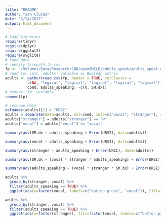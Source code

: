 ```yaml
---
title: "README"
author: "Jon Clucas"
date: "2/24/2017"
output: html_document
---
```


```r
# load libraries
require(tidyr)
require(dplyr)
require(ggplot2)
require(svglite)
# load data
# specify filepath to csv
fp <- "/Volumes/Data/Research/CDB/openSMILE/adults_speak/adults_speak.csv"
# read csv into `adults` variable as Boolean matrix
adults <- gather(read.csv(fp, header = TRUE, colClasses =
          c(NA, "logical", "logical", "logical", "logical", "logical")),
          cond, adults_speaking, -c(X, SM.dx))
# remove `fp` variable
remove(fp)

# reshape data
colnames(adults)[1] = "URSI"
adults = separate(data=adults, col=cond, into=c("vocal", "stranger"), remove=TRUE)
adults["stranger"] = adults["stranger"] == "w"
adults["vocal"] = adults["vocal"] == "vocal"
```

```r
summary(aov(SM.dx ~ adults_speaking + Error(URSI), data=adults))
```

```r
summary(aov(vocal ~ adults_speaking + Error(URSI), data=adults))
```

```r
summary(aov(stranger ~ adults_speaking + Error(URSI), data=adults))
```

```r
summary(aov(SM.dx ~ (vocal * stranger * adults_speaking) + Error(URSI), data=adults))
```

```r
summary(aov(adults_speaking ~ (vocal * stranger * SM.dx) + Error(URSI), data=adults))
```

```r
adults %>%
  group_by(stranger, vocal) %>%
  filter(adults_speaking == TRUE) %>%
  ggplot(aes(x=factor(vocal, labels=c("button press", "vocal")), fill=factor(stranger))) + geom_bar(position="dodge") + guides(fill=guide_legend(title="Stranger Presence")) + labs(title="Adult Vocalizations by Experimental Condition and Stranger Presence", x = "Experimental Condition", y="number of cases in which adults vocalized")
```

```r
adults %>%
  group_by(stranger, vocal) %>%
  filter(adults_speaking == TRUE) %>%
  ggplot(aes(x=factor(stranger), fill=factor(vocal, labels=c("button press", "vocal")))) + geom_bar(position="dodge") + guides(fill=guide_legend(title="Experimental Condition")) + labs(title="Adult Vocalizations by Stranger Presence and Experimental Condition", x = "Stranger Presence", y="number of cases in which adults vocalized")
```